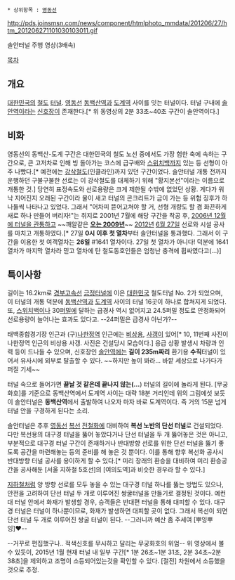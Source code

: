  * 상위항목 : [[영동선]]

http://pds.joinsmsn.com/news/component/htmlphoto_mmdata/201206/27/htm_201206271101030103011.gif

{{{#!html
<iframe width="420" height="315" src="//www.youtube.com/embed/A4wuGEaWW40" frameborder="0" allowfullscreen></iframe>}}}
솔안터널 주행 영상(3배속)

[[목차]]
== 개요 ==
[[대한민국]]의 [[철도]] [[터널]]. [[영동선]] [[동백산역]]과 [[도계역]] 사이를 잇는 터널이다. 터널 구내에 [[솔안역]]이라는 [[신호장]]이 존재한다.[* 위 동영상의 2분 33초~40초 구간이 솔안역이다.]

== 비화 ==
영동선의 동백산-도계 구간은 대한민국의 철도 노선 중에서도 가장 험한 축에 속하는 구간으로, 큰 고저차로 인해 빙 돌아가는 코스에 급구배와 [[스위치백]]까지 있는 등 선형이 아주 나빴다.[* 예전에는 [[강삭철도]](인클라인)까지 있던 구간이었다. 솔안터널 개통 전까지 운행하던 구불구불한 선로는 이 강삭철도를 대체하기 위해 "황지본선"이라는 이름으로 개통한 것.] 당연히 표정속도와 선로용량은 크게 제한될 수밖에 없었던 상황. 게다가 워낙 지어진지 오래된 구간이라 물이 새고 터널의 콘크리트가 금이 가는 등 위험 징후가 하나둘씩 나타나고 있었다.  그래서 "어차피 뜯어고쳐야 할 거, 선형 개량도 할 겸 화끈하게 새로 하나 만들어 버리자!"는 취지로 2001년 7월에 해당 구간을 착공 후, [http://www.ytn.co.kr/_ln/0103_200612071843330134 2006년 12월에 터널을 관통하고] ~~깨알같은 '''[[코레일 타임|오는 2009년]]'''~~  [[2012년]] [[6월 27일]] 선로와 시설 공사를 마치고 개통하였다.[* 27일  '''0시 이후 첫 열차'''부터 솔안터널을 통과했다. 그래서 이 구간을 이용한 첫 여객열차는 '''26일''' #1641 열차이다.  27일 첫 열차가 아니다! 덕분에 1641 열차가 마지막 열차라 믿고 열차에 탄 철도동호인들은 엄청난 충격에 휩싸였다고(...)]

== 특이사항 ==
길이는 16.2km로 [[경부고속선]] [[금정터널]]에 이은 [[대한민국]] 철도터널 No. 2가 되었으며, 이 터널의 개통 덕분에 [[동백산역]]과 [[도계역]] 사이의 터널 16곳이 하나로 합쳐지게 되었다. 또, [[스위치백]]이나 30[[퍼밀]]에 달하는 급경사 역시 없어지고 24.5퍼밀 정도로 안정화되어 선로용량이 늘어나는 효과도 있다고. --24퍼밀은 급경사 아닌가?--

태백종합경기장 인근과 (구)[[나한정역]] 인근에는 [http://cafe.daum.net/kicha/ANn/10491 비상용], [http://blog.naver.com/railroad96/100174675108 사갱이] 있어[* 10, 11번째 사진이 나한정역 인근의 비상용 사갱. 사진은 건설당시 모습이다.] 응급 상황 발생시 차량과 인력 등이 드나들 수 있으며, 신호장인 [[솔안역]]에는 '''길이 235m짜리''' 환기용 '''수직'''터널이 있어서 유사시에 외부로 탈출할 수 있다. ~~하지만 높이 봐라... 바깥 세상으로 나가다가 퍼질 기세~~

터널 속으로 들어가면 '''끝날 것 같은데 끝나지 않는(...''') 터널의 길이에 놀라게 된다. [무궁화호]를 기준으로 동백산역에서 도계역 사이는 대략 18분 거리인데 위의 그림에섯 보듯이 솔안터널은 '''동백산역'''에서 출발하여 나오자 마자 바로 도계역이다. 즉 거의 15분 넘게 터널 안을 구경하게 된다는 소리.

솔안터널은 추후 [[영동선]] [[복선]] [[전철]]화에 대비하여 '''복선 노반의 단선 터널'''로 건설되었다. 다만 복선용의 대구경 터널을 뚫어 놓았다거나 단선 터널을 두 개 뚫어놓은 것은 아니고, 부분적으로 대구경 터널 구간이 존재하거나 반대방향 선로를 위한 단선 터널을 뚫기 좋도록 공간을 마련해놓는 등의 준비를 해 놓은 것 뿐이다. 이를 통해 향후 복선화 공사시 반대방향 터널 공사를 용이하게 할 수 있다.[* 미리 장래의 환승을 대비하여 미리 환승공간을 공사해둔 [서울 지하철 5호선]의 [여의도역]과 비슷한 경우라 할 수 있다.] 

[[지하철]]처럼 양 방향 선로를 모두 놓을 수 있는 대구경 터널 하나를 뚫는 방법도 있으나, 안전을 고려하여 단선 터널 두 개로 이루어진 쌍굴터널을 만들기로 결정된 것이다. 예컨대 터널 안에서 화재가 발생할 경우, 승객들은 반대편 터널을 통해 대피할 수 있다. 대구경 터널은 터널이 하나뿐이므로, 화재가 발생하면 대피할 곳이 없다. 그래서 복선이 되면 단선 터널 두 개로 이루어진 쌍굴 터널이 된다. --그러니까 예산 좀 주세여 [뿌잉뿌잉]♥--


{{{#!html
<iframe width="420" height="315" src="//www.youtube.com/embed/q_4N5Pfb0nE" frameborder="0" allowfullscreen></iframe>}}}
--거꾸로 편집했구나.. 적색신호를 무시하고 달리는 무궁화호의 위엄--
위 영상에서 볼수 있듯이, 2015년 1월 현재 터널 내 일부 구간[* 1분 26초~1분 31초, 2분 34초~2분38초]을 제외하고 조명이 소등되어있는것을 확인할 수 있다. 
[절전] 차원에서 소등했을것으로 추정.
